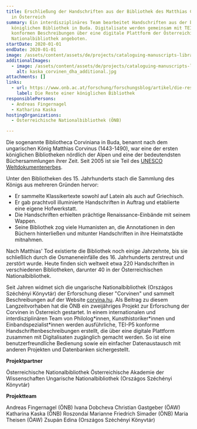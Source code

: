 ```yaml
---
title: Erschließung der Handschriften aus der Bibliothek des Matthias Corvinus
  in Österreich
summary: Ein interdisziplinäres Team bearbeitet Handschriften aus der berühmten
  königlichen Bibliothek in Buda. Digitalisate werden gemeinsam mit TEI-P5
  konformen Beschreibungen über eine digitale Plattform der Österreichischen
  Nationalbibliothek angeboten.
startDate: 2020-01-01
endDate: 2020-01-01
image: /assets/content/assets/de/projects/cataloguing-manuscripts-library-matthias-corvinus-austria/kaska_corvinen_dha.jpg
additionalImages:
  - image: /assets/content/assets/de/projects/cataloguing-manuscripts-library-matthias-corvinus-austria/additionalImages/kaska_corvinen_dha_additional.jpg
    alt: kaska_corvinen_dha_additional.jpg
attachments: []
links:
  - url: https://www.onb.ac.at/forschung/forschungsblog/artikel/die-reste-einer-koeniglichen-bibliothek
    label: Die Reste einer königlichen Bibliothek
responsiblePersons:
  - Andreas Fingernagel
  - Katharina Kaska
hostingOrganizations:
  - Österreichische Nationalbibliothek (ÖNB)

---
```

Die sogenannte Bibliotheca Corviniana in Buda, benannt nach dem ungarischen König Matthias Corvinus (1443-1490), war eine der ersten königlichen Bibliotheken nördlich der Alpen und eine der bedeutendsten Büchersammlungen ihrer Zeit. Seit 2005 ist sie Teil des [UNESCO Weltdokumentenerbes](https://www.unesco.de/kultur-und-natur/weltdokumentenerbe/weltdokumentenerbe-deutschland/renaissance-bibliothek-corvinus).

Unter den Bibliotheken des 15. Jahrhunderts stach die Sammlung des Königs aus mehreren Gründen hervor:

*   Er sammelte Klassikertexte sowohl auf Latein als auch auf Griechisch.
*   Er gab prachtvoll illuminierte Handschriften in Auftrag und etablierte eine eigene Hofwerkstatt.
*   Die Handschriften erhielten prächtige Renaissance-Einbände mit seinem Wappen.
*   Seine Bibliothek zog viele Humanisten an, die Annotationen in den Büchern hinterließen und  mitunter Handschriften in ihre Heimatstädte mitnahmen.

Nach Matthias' Tod existierte die Bibliothek noch einige Jahrzehnte, bis sie schließlich durch die Osmaneneinfälle des 16. Jahrhunderts zerstreut und zerstört wurde. Heute finden sich weltweit etwa 220 Handschriften in verschiedenen Bibliotheken, darunter 40 in der Österreichischen Nationalbibliothek.

Seit Jahren widmet sich die ungarische Nationalbibliothek (Országos Széchényi Könyvtár) der Erforschung dieser "Corvinen" und sammelt Beschreibungen auf der Website [corvina.hu](https://corvina.hu/). Als Beitrag zu diesem Langzeitvorhaben hat die ÖNB ein zweijähriges Projekt zur Erforschung der Corvinen in Österreich gestartet. In einem internationalen und interdisziplinären Team von Philolog\*innen, Kunsthistoriker\*innen und Einbandspezialist\*innen werden ausführliche, TEI-P5 konforme Handschriftenbeschreibungen erstellt, die über eine digitale Plattform zusammen mit Digitalisaten zugänglich gemacht werden. So ist eine benutzerfreundliche Bedienung sowie ein einfacher Datenaustausch mit anderen Projekten und Datenbanken sichergestellt.

**Projektpartner**

Österreichische Nationalbibliothek
Österreichische Akademie der Wissenschaften
Ungarische Nationalbibliothek (Országos Széchényi Könyvtár)

**Projektteam**

Andreas Fingernagel (ÖNB)
Ivana Dobcheva
Christian Gastgeber (ÖAW)
Katharina Kaska (ÖNB)
Roszondai Marianne
Friedrich Simader (ÖNB)
Maria Theisen (ÖAW)
Zsupán Edina (Országos Széchényi Könyvtár)
